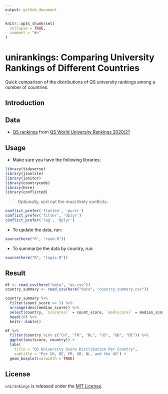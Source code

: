```yaml
---
output: github_document
---
```


<!-- README.md is generated from README.Rmd. Please edit that file -->

```r
knitr::opts_chunk$set(
  collapse = TRUE,
  comment = "#>"
)
```

# unirankings: Comparing University Rankings of Different Countries

<!-- badges: start -->
<!-- badges: end -->

Quick comparison of the distributions of QS university rankings among a number of countries.

## Introduction

## Data

* [QS rankings](https://github.com/zambujo/unirankings/blob/master/data/qs.csv) from [QS World University Rankings  2020/21](http://www.topuniversities.com/university-rankings/world-university-rankings)

## Usage

* Make sure you have the following libraries:  

```r
library(tidyverse)
library(jsonlite)
library(janitor)
library(countrycode)
library(here)
library(conflicted)
```

> Optionally, sort out the most likely conflicts: 

```r
conflict_prefer('flatten', 'purrr')
conflict_prefer('filter', 'dplyr')
conflict_prefer('lag', 'dplyr')
```

* To update the data, run:

```r
source(here("R", "read.R"))
```

* To summarize the data by country, run:

```r
source(here("R", "logic.R"))
```

## Result

```r
df <- read_csv(here("data", "qs.csv"))
country_summary <- read_csv(here("data", "country_summary.csv"))
```


```r
country_summary %>% 
  filter(count_score >= 5) %>% 
  arrange(desc(median_score)) %>%
  select(country, `n(scores)` = count_score, `med(score)` = median_score) %>%
  head(10) %>%
  knitr::kable()
```


```r
df %>% 
  filter(country %in% c("CH", "FR", "NL", "US", "GB", "DE")) %>%
  ggplot(aes(score, country)) +
  labs(
    title = "QS University Score Distribution Per Country",
    subtitle = "For CH, DE, FR, GB, NL, and the US") +
  geom_boxplot(varwidth = TRUE)
```

## License

`unirankings` is released under the [MIT License](./LICENCE.md).
